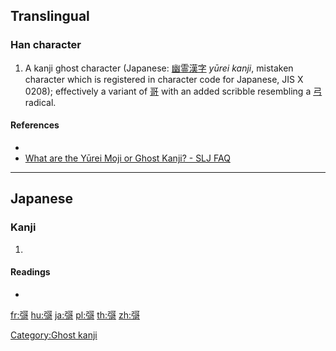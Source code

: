 {{character info/new}}
==Translingual==

===Han character===
{{Han char|rn=57|rad=弓|as=10|sn=13|four=|canj=NMRR|ids=⿰弓哥}}

# A kanji ghost character (Japanese: [[w:ja:幽霊漢字|幽霊漢字]] ''yūrei kanji'', mistaken character which is registered in character code for Japanese, JIS X 0208); effectively a variant of [[哥]] with an added scribble resembling a [[弓]] radical.

====References====
* {{Han ref|kx=0360.301|hdz=21001.051|uh=5F41|ud=24385}}
* [http://www.sljfaq.org/afaq/yuureimoji.html What are the Yūrei Moji or Ghost Kanji? - SLJ FAQ]

----

==Japanese==

===Kanji===
{{ja-kanji|grade=|rs=弓10}}

# {{defn|lang=ja|sort=弓10}}

====Readings====
* {{ja-readings|on=[[せい]] (sei)|kun=}}

[[Category:Ghost kanji]]

[[fr:彁]]
[[hu:彁]]
[[ja:彁]]
[[pl:彁]]
[[th:彁]]
[[zh:彁]]